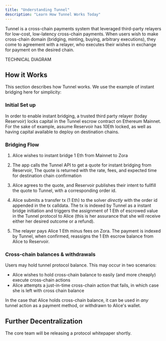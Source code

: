 ```yaml
---
title: "Understanding Tunnel"
description: "Learn How Tunnel Works Today"
---
```


Tunnel is a cross-chain payments system that leveraged third-party relayers for low-cost, low-latency cross-chain payments. When users wish to make cross-chain domain (bridging, minting, buying, arbitrary executions), they come to agreement with a relayer, who executes their wishes in exchange for payment on the desired chain.

TECHNICAL DIAGRAM

## How it Works

This section describes how Tunnel works. We use the example of instant bridging here for simplicity:

### Initial Set up

In order to enable instant bridging, a trusted third party relayer (today Reservoir) locks capital in the Tunnel escrow contract on Ethereum Mainnet. For the sake of example, assume Reservoir has 10Eth locked, as well as having capital available to deploy on destination chains.

### Bridging Flow

1. Alice wishes to instant bridge 1 Eth from Mainnet to Zora

2. The app calls the Tunnel API to get a quote for instant bridging from Reservoir, The quote is returned with the rate, fees, and expected time for destination chain confirmation

3. Alice agrees to the quote, and Reservoir publishes their intent to fullfill the quote to Tunnel, with a corresponding order id.

4. Alice submits a transfer tx (1 Eth) to the solver _directly_ with the order id appended in the tx calldata. The tx is indexed by Tunnel as a instant bridge initiation and triggers the assignment of 1 Eth of escrowed value in the Tunnel protocol to Alice (this is her assurance that she will receive either her desired outcome or a refund).

5. The relayer pays Alice 1 Eth minus fees on Zora. The payment is indexed by Tunnel, when confirmed, reassigns the 1 Eth escrow balance from Alice to Reservoir.

### Cross-chain balances & withdrawals

Users may hold tunnel protocol balance. This may occur in two scenarios:

- Alice wishes to hold cross-chain balance to easily (and more cheaply) execute cross-chain actions
- Alice attempts a just-in-time cross-chain action that fails, in which case she is left with cross chain balance

In the case that Alice holds cross-chain balance, it can be used in _any_ tunnel action as a payment method, or withdrawn to Alice's wallet.

## Further Decentralization

The core team will be releasing a protocol whitepaper shortly.

